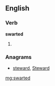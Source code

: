 ==English==

===Verb===
'''swarted'''

# {{past of|[[swart]]}}

===Anagrams===
* [[steward#English|steward]], [[Steward#English|Steward]]

[[mg:swarted]]